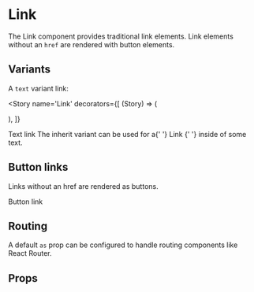 

<Meta title='Components/Link' component={Link} />

# Link

The Link component provides traditional link elements. Link elements without an `href` are
rendered with button elements.

## Variants

A `text` variant link:

<Story
  name='Link'
  decorators={[
    (Story) => (
      <div className='flex flex-col gap-2 items-start'>
        <Story />
      </div>
    ),
  ]}
>
  <Link href='#test'>Text link</Link>
  <Text variant='h2'>
    The inherit variant can be used for a{' '}
    <Link variant='inherit' href='#test'>
      Link
    </Link>{' '}
    inside of some text.
  </Text>
</Story>

## Button links

Links without an href are rendered as buttons.

<Link onClick={console.log}>Button link</Link>

## Routing

A default `as` prop can be configured to handle routing components like React Router.

## Props

<ArgsTable of={Link} />
